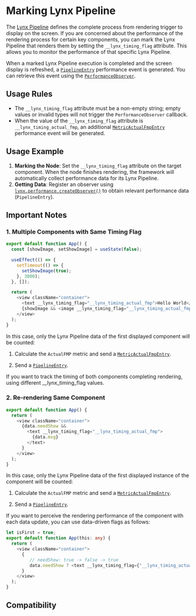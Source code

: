# Marking Lynx Pipeline

The [Lynx Pipeline](/guide/spec#lynx-pipeline) defines the complete process from rendering trigger to display on the screen. If you are concerned about the performance of the rendering process for certain key components, you can mark the Lynx Pipeline that renders them by setting the `__lynx_timing_flag` attribute. This allows you to monitor the performance of that specific Lynx Pipeline.

When a marked Lynx Pipeline execution is completed and the screen display is refreshed, a [`PipelineEntry`](/api/lynx-api/performance-api/performance-entry/pipeline-entry) performance event is generated. You can retrieve this event using the [`PerformanceObserver`](/api/lynx-api/performance-api/performance-observer).

## Usage Rules

- The `__lynx_timing_flag` attribute must be a non-empty string; empty values or invalid types will not trigger the `PerformanceObserver` callback.
- When the value of the `__lynx_timing_flag` attribute is `__lynx_timing_actual_fmp`, an additional [`MetricActualFmpEntry`](/api/lynx-api/performance-api/performance-entry/metric-actual-fmp-entry) performance event will be generated.

## Usage Example

1. **Marking the Node**: Set the `__lynx_timing_flag` attribute on the target component. When the node finishes rendering, the framework will automatically collect performance data for its Lynx Pipeline.
2. **Getting Data**: Register an observer using [`lynx.performance.createObserver()`](/api/lynx-api/lynx/lynx-performance#createobserver) to obtain relevant performance data (`PipelineEntry`).


<Go
  example="performance-api"
  defaultFile="src/pipeline_entry/index.tsx"
  defaultEntryFile="dist/pipeline_entry.lynx.bundle"
  img="https://lf-lynx.tiktok-cdns.com/obj/lynx-artifacts-oss-sg/lynx-website/assets/doc/pipeline-entry-demo.jpeg"
  entry="src/pipeline_entry"
  highlight="{11-21,31}"
/>

## Important Notes

### 1. Multiple Components with Same Timing Flag

```ts
export default function App() {
  const [showImage, setShowImage] = useState(false);

  useEffect(() => {
    setTimeout(() => {
      setShowImage(true);
    }, 3000);
  }, []);

  return (
    <view className="container">
      <text __lynx_timing_flag="__lynx_timing_actual_fmp">Hello World</text>
      {showImage && <image __lynx_timing_flag="__lynx_timing_actual_fmp" src="xxxx.png" />}
    </view>
  );
}
```

In this case, only the Lynx Pipeline data of the first displayed component will be counted:

1. Calculate the `ActualFMP` metric and send a [`MetricActualFmpEntry`](/api/lynx-api/performance-api/performance-entry/metric-actual-fmp-entry).

2. Send a [`PipelineEntry`](/api/lynx-api/performance-api/performance-entry/pipeline-entry).

If you want to track the timing of both components completing rendering, using different \_\_lynx_timing_flag values.

### 2. Re-rendering Same Component

```ts
export default function App() {
  return (
    <view className="container">
      {data.needShow &&
        <text __lynx_timing_flag="__lynx_timing_actual_fmp">
          {data.msg}
        </text>
      }
    </view>
  );
}
```

In this case, only the Lynx Pipeline data of the first displayed instance of the component will be counted:

1. Calculate the `ActualFMP` metric and send a [`MetricActualFmpEntry`](/api/lynx-api/performance-api/performance-entry/metric-actual-fmp-entry).

2. Send a [`PipelineEntry`](/api/lynx-api/performance-api/performance-entry/pipeline-entry).

If you want to perceive the rendering performance of the component with each data update, you can use data-driven flags as follows:

```ts
let isFirst = true;
export default function App(this: any) {
  return (
    <view className="container">
      {
         // needShow: true -> false -> true
         data.needShow ? <text __lynx_timing_flag={"__lynx_timing_actual_fmp" + (isFirst ? "" : +data.id)}>{data.msg}</text> : null
      }
    </view>
  );
}
```

## Compatibility


<LegacyCompatTable metadata="lynx-api/performance-api/timing-flag" />
